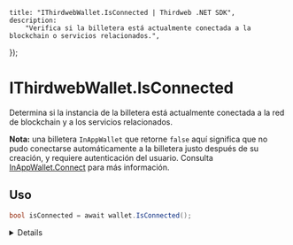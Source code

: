 
	title: "IThirdwebWallet.IsConnected | Thirdweb .NET SDK",
	description:
		"Verifica si la billetera está actualmente conectada a la blockchain o servicios relacionados.",
});

# IThirdwebWallet.IsConnected

Determina si la instancia de la billetera está actualmente conectada a la red de blockchain y a los servicios relacionados.

**Nota:** una billetera `InAppWallet` que retorne `false` aquí significa que no pudo conectarse automáticamente a la billetera justo después de su creación, y requiere autenticación del usuario. Consulta [InAppWallet.Connect](/dotnet/wallets/providers/in-app-wallet) para más información.

## Uso

```csharp
bool isConnected = await wallet.IsConnected();
```

<Details summary="Valor de retorno">

### bool

Devuelve un `bool` que indica el estado de conexión de la billetera. `true` significa que la billetera está actualmente conectada y lista para usar, mientras que `false` indica que no lo está.

</Details>


